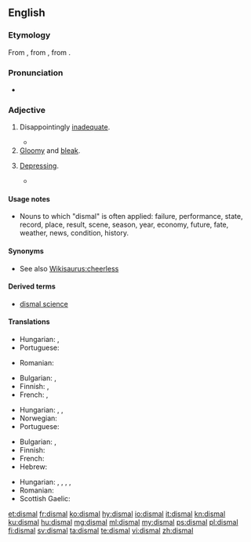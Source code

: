 ==English==

===Etymology===
From {{etyl|xno|en}} {{term|dismal|lang=fro}}, from {{etyl|fro|en}} {{term|(li) dis mals||(the) bad days|lang=fro}}, from {{etyl|ML.|en}} {{m|la|diēs||day}} {{term|mālī||bad|lang=la}}.

===Pronunciation===
* {{IPA|[ˈdɪzməɫ]|lang=en}}

===Adjective===
{{en-adj}}

# Disappointingly [[inadequate]].
#: {{ux|en|He received a '''dismal''' compensation.}}
#* {{quote-news|year=2012|date=April 22|author=Sam Sheringham|work=BBC Sport
|title=[http://www.bbc.co.uk/sport/0/football/17718147 Liverpool 0-1 West Brom]
|passage=Liverpool's efforts thereafter had an air of desperation as their '''dismal''' 2012 league form continued.}}
# [[gloomy|Gloomy]] and [[bleak]].
#:  {{ux|en|The storm made for a '''dismal''' weekend}}
# [[depressing|Depressing]].
#:  {{ux|en|She was lost in '''dismal''' thoughts of despair}}
#*{{quote-book|year=1913|author={{w|Joseph C. Lincoln}}|chapter=12
|title=[http://openlibrary.org/works/OL5535161W Mr. Pratt's Patients]
|passage=So, after a spell, he decided to make the best of it and shoved us into the front parlor. 'Twas a '''dismal''' sort of place, with hair wreaths, and wax fruit, and tin lambrekins, and land knows what all. It looked like a tomb and smelt pretty nigh as musty and dead-and-gone.}}

====Usage notes====
* Nouns to which "dismal" is often applied: failure, performance, state, record, place, result, scene, season, year, economy, future, fate, weather, news, condition, history.

====Synonyms====
* See also [[Wikisaurus:cheerless]]

====Derived terms====
* [[dismal science]]

====Translations====
{{trans-top|disappointingly inadequate}}
* Hungarian: {{t+|hu|elszomorító}}, {{t+|hu|sikertelen}}
* Portuguese: {{t+|pt|inadequado|m}}
{{trans-mid}}
* Romanian: {{t|ro|dezamagitor de inadecvat}}
{{trans-bottom}}

{{trans-top|gloomy and bleak}}
* Bulgarian: {{t+|bg|мрачен}},  {{t+|bg|неприветлив}}
* Finnish: {{t+|fi|synkkä}}, {{t+|fi|surullinen}}
* French: {{t+|fr|morne|m|f}},  {{t+|fr|lugubre|m|f}}
{{trans-mid}}
* Hungarian: {{t+|hu|szomorú}}, {{t+|hu|sötét}}, {{t+|hu|bús}}
* Norwegian: {{t|no|stusslig}}
* Portuguese: {{t+|pt|sombrio}}
{{trans-bottom}}

{{trans-top|depressing}}
* Bulgarian: {{t+|bg|тъжен}},  {{t+|bg|унил}}
* Finnish: {{t+|fi|surullinen}}
* French: {{t+|fr|déprimant}}
* Hebrew: {{t|he|מדכא|m|tr=Medakke|sc=Hebr}}
{{trans-mid}}
* Hungarian: {{t+|hu|szomorú}}, {{t+|hu|lehangoló}}, {{t+|hu|gyászos}}, {{t+|hu|komor}}, {{t+|hu|vigasztalan}}
* Romanian: {{t|ro|deprimant}}
* Scottish Gaelic: {{t|gd|brònach}}
{{trans-bottom}}

[[et:dismal]]
[[fr:dismal]]
[[ko:dismal]]
[[hy:dismal]]
[[io:dismal]]
[[it:dismal]]
[[kn:dismal]]
[[ku:dismal]]
[[hu:dismal]]
[[mg:dismal]]
[[ml:dismal]]
[[my:dismal]]
[[ps:dismal]]
[[pl:dismal]]
[[fi:dismal]]
[[sv:dismal]]
[[ta:dismal]]
[[te:dismal]]
[[vi:dismal]]
[[zh:dismal]]